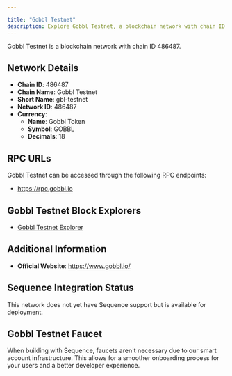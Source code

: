 ```yaml
---

title: "Gobbl Testnet"
description: Explore Gobbl Testnet, a blockchain network with chain ID 486487. Learn about its native currency, Gobbl Token, and how to interact with the network.
---
```




Gobbl Testnet is a blockchain network with chain ID 486487.

## Network Details

- **Chain ID**: 486487
- **Chain Name**: Gobbl Testnet
- **Short Name**: gbl-testnet
- **Network ID**: 486487
- **Currency**: 
  - **Name**: Gobbl Token
  - **Symbol**: GOBBL
  - **Decimals**: 18

## RPC URLs

Gobbl Testnet can be accessed through the following RPC endpoints:

- https://rpc.gobbl.io

## Gobbl Testnet Block Explorers

- [Gobbl Testnet Explorer](https://explorer.gobbl.io)

## Additional Information

- **Official Website**: https://www.gobbl.io/

## Sequence Integration Status

This network does not yet have Sequence support but is available for deployment.

## Gobbl Testnet Faucet

When building with Sequence, faucets aren't necessary due to our smart account infrastructure. This allows for a smoother onboarding process for your users and a better developer experience.
